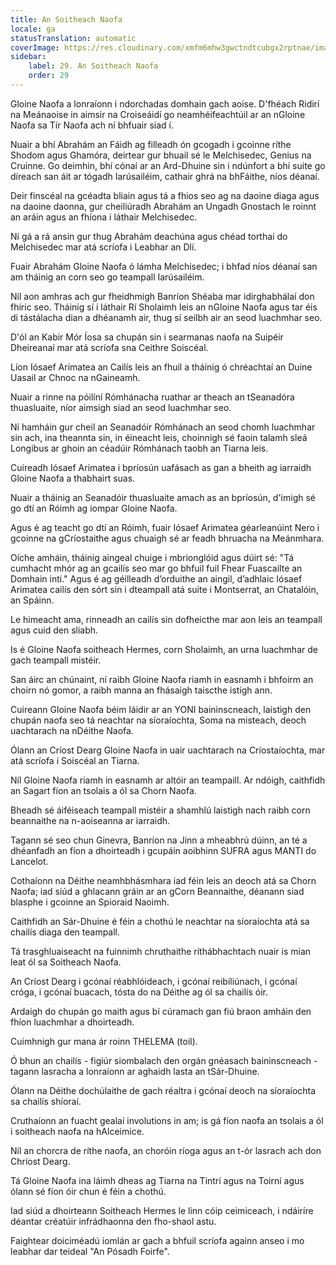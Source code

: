 ```yaml
---
title: An Soitheach Naofa
locale: ga
statusTranslation: automatic
coverImage: https://res.cloudinary.com/xmfm6mhw3gwctndtcubgx2rptnae/image/upload/v1741354419/small_cover_la_gran_rebelion_28716e29d2.webp
sidebar:
    label: 29. An Soitheach Naofa
    order: 29
---
```

Gloine Naofa a lonraíonn i ndorchadas domhain gach aoise. D'fhéach Ridirí na Meánaoise in aimsir na Croiseáidí go neamhéifeachtúil ar an nGloine Naofa sa Tír Naofa ach ní bhfuair siad í.

Nuair a bhí Abrahám an Fáidh ag filleadh ón gcogadh i gcoinne ríthe Shodom agus Ghamóra, deirtear gur bhuail sé le Melchisedec, Genius na Cruinne. Go deimhin, bhí cónaí ar an Ard-Dhuine sin i ndúnfort a bhí suite go díreach san áit ar tógadh Iarúsailéim, cathair ghrá na bhFáithe, níos déanaí.

Deir finscéal na gcéadta bliain agus tá a fhios seo ag na daoine diaga agus na daoine daonna, gur cheiliúradh Abrahám an Ungadh Gnostach le roinnt an aráin agus an fhíona i láthair Melchisedec.

Ní gá a rá ansin gur thug Abrahám deachúna agus chéad torthaí do Melchisedec mar atá scríofa i Leabhar an Dlí.

Fuair Abrahám Gloine Naofa ó lámha Melchisedec; i bhfad níos déanaí san am tháinig an corn seo go teampall Iarúsailéim.

Níl aon amhras ach gur fheidhmigh Banríon Shéaba mar idirghabhálaí don fhíric seo. Tháinig sí i láthair Rí Sholaimh leis an nGloine Naofa agus tar éis di tástálacha dian a dhéanamh air, thug sí seilbh air an seod luachmhar seo.

D'ól an Kabir Mór Íosa sa chupán sin i searmanas naofa na Suipéir Dheireanaí mar atá scríofa sna Ceithre Soiscéal.

Líon Iósaef Arimatea an Cailís leis an fhuil a tháinig ó chréachtaí an Duine Uasail ar Chnoc na nGaineamh.

Nuair a rinne na póilíní Rómhánacha ruathar ar theach an tSeanadóra thuasluaite, níor aimsigh siad an seod luachmhar seo.

Ní hamháin gur cheil an Seanadóir Rómhánach an seod chomh luachmhar sin ach, ina theannta sin, in éineacht leis, choinnigh sé faoin talamh sleá Longibus ar ghoin an céadúir Rómhánach taobh an Tiarna leis.

Cuireadh Iósaef Arimatea i bpríosún uafásach as gan a bheith ag iarraidh Gloine Naofa a thabhairt suas.

Nuair a tháinig an Seanadóir thuasluaite amach as an bpríosún, d'imigh sé go dtí an Róimh ag iompar Gloine Naofa.

Agus é ag teacht go dtí an Róimh, fuair Iósaef Arimatea géarleanúint Nero i gcoinne na gCríostaithe agus chuaigh sé ar feadh bhruacha na Meánmhara.

Oíche amháin, tháinig aingeal chuige i mbrionglóid agus dúirt sé: "Tá cumhacht mhór ag an gcailís seo mar go bhfuil fuil Fhear Fuascailte an Domhain inti." Agus é ag géilleadh d’orduithe an aingil, d’adhlaic Iósaef Arimatea cailís den sórt sin i dteampall atá suite i Montserrat, an Chatalóin, an Spáinn.

Le himeacht ama, rinneadh an cailís sin dofheicthe mar aon leis an teampall agus cuid den sliabh.

Is é Gloine Naofa soitheach Hermes, corn Sholaimh, an urna luachmhar de gach teampall mistéir.

San áirc an chúnaint, ní raibh Gloine Naofa riamh in easnamh i bhfoirm an choirn nó gomor, a raibh manna an fhásaigh taiscthe istigh ann.

Cuireann Gloine Naofa béim láidir ar an YONI baininscneach, laistigh den chupán naofa seo tá neachtar na síoraíochta, Soma na misteach, deoch uachtarach na nDéithe Naofa.

Ólann an Críost Dearg Gloine Naofa in uair uachtarach na Críostaíochta, mar atá scríofa i Soiscéal an Tiarna.

Níl Gloine Naofa riamh in easnamh ar altóir an teampaill. Ar ndóigh, caithfidh an Sagart fíon an tsolais a ól sa Chorn Naofa.

Bheadh sé áiféiseach teampall mistéir a shamhlú laistigh nach raibh corn beannaithe na n-aoiseanna ar iarraidh.

Tagann sé seo chun Ginevra, Banríon na Jinn a mheabhrú dúinn, an té a dhéanfadh an fíon a dhoirteadh i gcupáin aoibhinn SUFRA agus MANTI do Lancelot.

Cothaíonn na Déithe neamhbhásmhara iad féin leis an deoch atá sa Chorn Naofa; iad siúd a ghlacann gráin ar an gCorn Beannaithe, déanann siad blasphe i gcoinne an Spioraid Naoimh.

Caithfidh an Sár-Dhuine é féin a chothú le neachtar na síoraíochta atá sa chailís diaga den teampall.

Tá trasghluaiseacht na fuinnimh chruthaithe ríthábhachtach nuair is mian leat ól sa Soitheach Naofa.

An Críost Dearg i gcónaí réabhlóideach, i gcónaí reibiliúnach, i gcónaí cróga, i gcónaí buacach, tósta do na Déithe ag ól sa chailís óir.

Ardaigh do chupán go maith agus bí cúramach gan fiú braon amháin den fhíon luachmhar a dhoirteadh.

Cuimhnigh gur mana ár roinn THELEMA (toil).

Ó bhun an chailís - figiúr siombalach den orgán gnéasach baininscneach - tagann lasracha a lonraíonn ar aghaidh lasta an tSár-Dhuine.

Ólann na Déithe dochúlaithe de gach réaltra i gcónaí deoch na síoraíochta sa chailís shíoraí.

Cruthaíonn an fuacht gealaí involutions in am; is gá fíon naofa an tsolais a ól i soitheach naofa na hAlceimice.

Níl an chorcra de ríthe naofa, an choróin ríoga agus an t-ór lasrach ach don Chríost Dearg.

Tá Gloine Naofa ina láimh dheas ag Tiarna na Tintrí agus na Toirní agus ólann sé fíon óir chun é féin a chothú.

Iad siúd a dhoirteann Soitheach Hermes le linn cóip ceimiceach, i ndáiríre déantar créatúir infrádhaonna den fho-shaol astu.

Faightear doiciméadú iomlán ar gach a bhfuil scríofa againn anseo i mo leabhar dar teideal "An Pósadh Foirfe".

